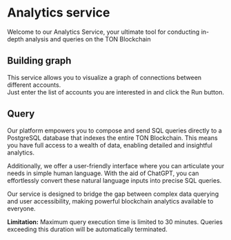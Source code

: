 # Analytics service

Welcome to our Analytics Service, your ultimate tool for conducting in-depth analysis and queries on the TON Blockchain

## Building graph

This service allows you to visualize a graph of connections between different accounts. <br/>
Just enter the list of accounts you are interested in and click the Run button.

## Query

Our platform empowers you to compose and send SQL queries directly to a PostgreSQL database that indexes the entire TON Blockchain. This means you have full access to a wealth of data, enabling detailed and insightful analytics.

Additionally, we offer a user-friendly interface where you can articulate your needs in simple human language. With the aid of ChatGPT, you can effortlessly convert these natural language inputs into precise SQL queries.

Our service is designed to bridge the gap between complex data querying and user accessibility, making powerful blockchain analytics available to everyone.

**Limitation:** Maximum query execution time is limited to 30 minutes. Queries exceeding this duration will be automatically terminated.